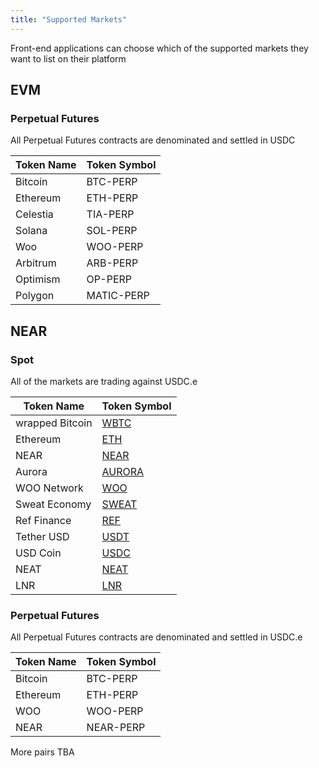 ```yaml
---
title: "Supported Markets"
---
```


<Note>
Front-end applications can choose which of the supported markets they want to list on their platform
</Note>

## EVM

### Perpetual Futures

<Note>
All Perpetual Futures contracts are denominated and settled in USDC
</Note>

| Token Name | Token Symbol |
| ---------- | ------------ |
| Bitcoin    | BTC-PERP     |
| Ethereum   | ETH-PERP     |
| Celestia   | TIA-PERP     |
| Solana   | SOL-PERP     |
| Woo   | WOO-PERP     |
| Arbitrum   | ARB-PERP     |
| Optimism   | OP-PERP     |
| Polygon   | MATIC-PERP     |

## NEAR

### Spot

<Note>
All of the markets are trading against USDC.e
</Note>

| Token Name       | Token Symbol                                                                                      |
| ---------------  | -------------------------------------------------------------------------------------------------------- |
| wrapped Bitcoin        | [WBTC](https://nearblocks.io/address/2260fac5e5542a773aa44fbcfedf7c193bc2c599.factory.bridge.near)   |
| Ethereum               | [ETH](https://nearblocks.io/address/aurora)                                                          |
| NEAR                   | [NEAR](https://nearblocks.io/address/near)                                                           |
| Aurora                 | [AURORA](https://nearblocks.io/address/aaaaaa20d9e0e2461697782ef11675f668207961.factory.bridge.near) |
| WOO Network           | [WOO](https://nearblocks.io/address/4691937a7508860f876c9c0a2a617e7d9e945d4b.factory.bridge.near)    |
| Sweat Economy    | [SWEAT](https://nearblocks.io/address/token.sweat)                                                   |
| Ref Finance      | [REF](https://nearblocks.io/address/token.v2.ref-finance.near)                                       |
| Tether USD       | [USDT](https://nearblocks.io/address/usdt.tether-token.near)                                         |
| USD Coin      | [USDC](https://nearblocks.io/token/17208628f84f5d6ad33f0da3bbbeb27ffcb398eac501a31bd6ad2011e36133a1)           |
| NEAT       | [NEAT](https://nearblocks.io/address/neat.nrc-20.near)                                         |
| LNR      | [LNR](https://nearblocks.io/address/802d89b6e511b335f05024a65161bce7efc3f311.factory.bridge.near)                                         |

### Perpetual Futures

<Note>
All Perpetual Futures contracts are denominated and settled in USDC.e
</Note>

| Token Name | Token Symbol |
| ---------- | ------------ |
| Bitcoin    | BTC-PERP     |
| Ethereum   | ETH-PERP     |
| WOO        | WOO-PERP     |
| NEAR       | NEAR-PERP    |



<Note>
More pairs TBA
</Note>